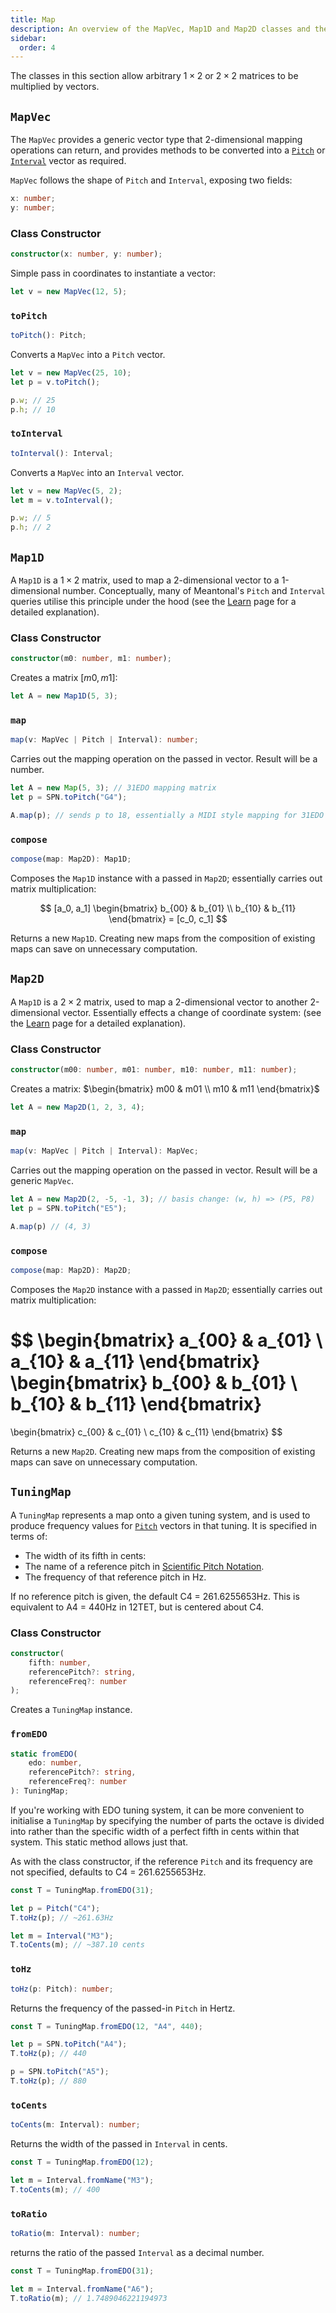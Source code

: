 ```yaml
---
title: Map
description: An overview of the MapVec, Map1D and Map2D classes and their associated methods methods.
sidebar:
  order: 4
---
```


The classes in this section allow arbitrary $1\times2$ or $2\times2$ matrices to be multiplied by vectors.

## `MapVec`

The `MapVec` provides a generic vector type that 2-dimensional mapping operations can return, and provides methods to be converted into a [`Pitch`](/js/pitch) or [`Interval`](/js/pitch) vector as required.

`MapVec` follows the shape of `Pitch` and `Interval`, exposing two fields:

```ts
x: number;
y: number;
```

### Class Constructor

```ts
constructor(x: number, y: number);
```

Simple pass in coordinates to instantiate a vector:

```ts
let v = new MapVec(12, 5);
```

### `toPitch`

```ts
toPitch(): Pitch;
```

Converts a `MapVec` into a `Pitch` vector.

```ts
let v = new MapVec(25, 10);
let p = v.toPitch();

p.w; // 25
p.h; // 10
```

### `toInterval`

```ts
toInterval(): Interval;
```

Converts a `MapVec` into an `Interval` vector.

```ts
let v = new MapVec(5, 2);
let m = v.toInterval();

p.w; // 5
p.h; // 2
```

## `Map1D`

A `Map1D` is a $1\times2$ matrix, used to map a 2-dimensional vector to a 1-dimensional number. Conceptually, many of Meantonal's `Pitch` and `Interval` queries utilise this principle under the hood (see the [Learn](/learn/maps) page for a detailed explanation).

### Class Constructor

```ts
constructor(m0: number, m1: number);
```

Creates a matrix $[m0, m1]$:

```ts
let A = new Map1D(5, 3);
```

### `map`

```ts
map(v: MapVec | Pitch | Interval): number;
```

Carries out the mapping operation on the passed in vector. Result will be a number.

```ts
let A = new Map(5, 3); // 31EDO mapping matrix
let p = SPN.toPitch("G4");

A.map(p); // sends p to 18, essentially a MIDI style mapping for 31EDO
```

### `compose`

```ts
compose(map: Map2D): Map1D;
```

Composes the `Map1D` instance with a passed in `Map2D`; essentially carries out matrix multiplication:

$$
[a_0, a_1]
\begin{bmatrix} b_{00} & b_{01} \\ b_{10} & b_{11} \end{bmatrix}
= [c_0, c_1]
$$

Returns a new `Map1D`. Creating new maps from the composition of existing maps can save on unnecessary computation.

## `Map2D`

A `Map1D` is a $2\times2$ matrix, used to map a 2-dimensional vector to another 2-dimensional vector. Essentially effects a change of coordinate system: (see the [Learn](/learn/maps) page for a detailed explanation).

### Class Constructor

```ts
constructor(m00: number, m01: number, m10: number, m11: number);
```

Creates a matrix: $\begin{bmatrix} m00 & m01 \\ m10 & m11 \end{bmatrix}$

```ts
let A = new Map2D(1, 2, 3, 4);
```

### `map`

```ts
map(v: MapVec | Pitch | Interval): MapVec;
```

Carries out the mapping operation on the passed in vector. Result will be a generic `MapVec`.

```ts
let A = new Map2D(2, -5, -1, 3); // basis change: (w, h) => (P5, P8)
let p = SPN.toPitch("E5");

A.map(p) // (4, 3)
```

### `compose`

```ts
compose(map: Map2D): Map2D;
```

Composes the `Map2D` instance with a passed in `Map2D`; essentially carries out matrix multiplication:

$$
\begin{bmatrix} a_{00} & a_{01} \\ a_{10} & a_{11} \end{bmatrix}
\begin{bmatrix} b_{00} & b_{01} \\ b_{10} & b_{11} \end{bmatrix}
=
\begin{bmatrix} c_{00} & c_{01} \\ c_{10} & c_{11} \end{bmatrix}
$$

Returns a new `Map2D`. Creating new maps from the composition of existing maps can save on unnecessary computation.

## `TuningMap`

A `TuningMap` represents a map onto a given tuning system, and is used to produce frequency values for [`Pitch`](/js/pitch) vectors in that tuning. It is specified in terms of:
- The width of its fifth in cents:
- The name of a reference pitch in [Scientific Pitch Notation](https://en.wikipedia.org/wiki/Scientific_pitch_notation).
- The frequency of that reference pitch in Hz.

If no reference pitch is given, the default C4 = 261.6255653Hz. This is equivalent to A4 = 440Hz in 12TET, but is centered about C4.

### Class Constructor

```ts
constructor(
    fifth: number,
    referencePitch?: string,
    referenceFreq?: number
);
```

Creates a `TuningMap` instance.

### `fromEDO`

```ts
static fromEDO(
    edo: number,
    referencePitch?: string,
    referenceFreq?: number
): TuningMap;
```

If you're working with EDO tuning system, it can be more convenient to initialise a `TuningMap` by specifying the number of parts the octave is divided into rather than the specific width of a perfect fifth in cents within that system. This static method allows just that.

As with the class constructor, if the reference `Pitch` and its frequency are not specified, defaults to C4 = 261.6255653Hz.

```ts
const T = TuningMap.fromEDO(31);

let p = Pitch("C4");
T.toHz(p); // ~261.63Hz

let m = Interval("M3");
T.toCents(m); // ~387.10 cents
```

### `toHz`

```ts
toHz(p: Pitch): number;
```

Returns the frequency of the passed-in `Pitch` in Hertz.

```ts
const T = TuningMap.fromEDO(12, "A4", 440);

let p = SPN.toPitch("A4");
T.toHz(p); // 440

p = SPN.toPitch("A5");
T.toHz(p); // 880
```

### `toCents`

```ts
toCents(m: Interval): number;
```

Returns the width of the passed in `Interval` in cents.

```ts
const T = TuningMap.fromEDO(12);

let m = Interval.fromName("M3");
T.toCents(m); // 400
```

### `toRatio`

```ts
toRatio(m: Interval): number;
```

returns the ratio of the passed `Interval` as a decimal number.

```ts
const T = TuningMap.fromEDO(31);

let m = Interval.fromName("A6");
T.toRatio(m); // 1.7489046221194973
```
